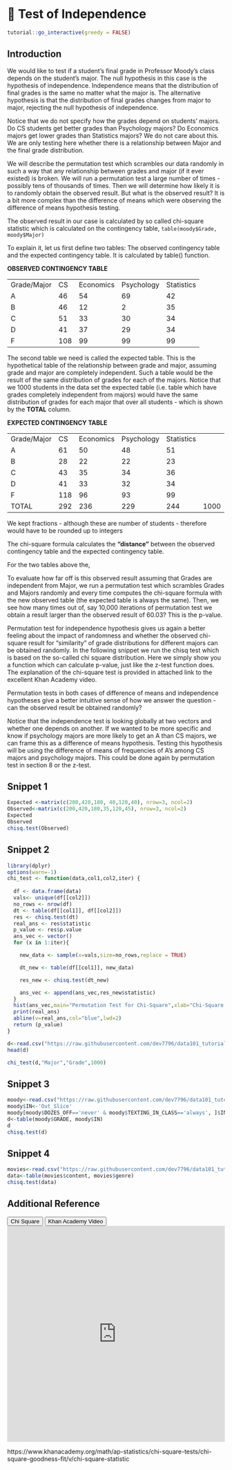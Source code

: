 # 🔖 Test of Independence {#chitest}

<script src="files/js/dcl.js"></script>
<link rel="stylesheet" href="https://maxcdn.bootstrapcdn.com/bootstrap/3.4.1/css/bootstrap.min.css">
<script src="https://maxcdn.bootstrapcdn.com/bootstrap/3.4.1/js/bootstrap.min.js"></script>

```r
tutorial::go_interactive(greedy = FALSE)

```

## Introduction

We would like to test if a student's final grade in Professor Moody’s class  depends  on the student's major.  The null hypothesis in this case is the hypothesis of independence.  Independence means that the distribution of final grades is the same no matter what the major is. The alternative hypothesis is that the distribution of final grades  changes from major to major, rejecting the null hypothesis of independence. 

Notice that we do not specify how the grades depend on students' majors.  Do CS students get better grades than Psychology  majors? Do Economics majors get lower grades than Statistics majors?  We do not care about this. We are only testing here whether there is a relationship between Major and the final grade distribution.

We will describe the permutation test which scrambles our data randomly in such a way that any relationship between grades and major  (if it ever existed) is broken. We will run a permutation test a large number of times - possibly tens of thousands of times. Then we will determine how likely it is to randomly obtain the observed result.  But what is the observed result? It is a bit more complex than the difference of means which were observing the difference of means hypothesis testing. 

The observed result in our case is calculated by so called chi-square statistic which is calculated on the contingency table,  ```table(moody$Grade, moody$Major)```

To explain it, let us first define two tables: The observed contingency table and the expected contingency table. It is calculated by table() function.


**OBSERVED CONTINGENCY TABLE**
<table>
<tr>
<td>Grade/Major</td>
<td>CS</td>
<td>Economics</td>
<td>Psychology</td>
<td>Statistics</td>
</tr>

<tr>
<td>A</td>
<td>46</td>
<td>54</td>
<td>69</td>
<td>42</td>
</tr>

<tr>
<td>B</td>
<td>46</td>
<td>12</td>
<td>2</td>
<td>35</td>
</tr>

<tr>
<td>C</td>
<td>51</td>
<td>33</td>
<td>30</td>
<td>34</td>
</tr>

<tr>
<td>D</td>
<td>41</td>
<td>37</td>
<td>29</td>
<td>34</td>
</tr>

<tr>
<td>F</td>
<td>108</td>
<td>99</td>
<td>99</td>
<td>99</td>
</tr>

</table>


The second table we need is called the expected table. This is the hypothetical table of the relationship between grade and major,  assuming grade and major are completely independent.  Such a table  would be the result of  the same distribution of grades for each of the majors.  Notice that we 1000 students in the data set the expected table (i.e. table which have grades completely independent from majors) would  have the same distribution of grades for each major that over all students - which is shown by the **TOTAL** column.


**EXPECTED CONTINGENCY TABLE**
<table>
<tr>
<td>Grade/Major</td>
<td>CS</td>
<td>Economics</td>
<td>Psychology</td>
<td>Statistics</td>
</tr>

<tr>
<td>A</td>
<td>61</td>
<td>50</td>
<td>48</td>
<td>51</td>
</tr>

<tr>
<td>B</td>
<td>28</td>
<td>22</td>
<td>22</td>
<td>23</td>
</tr>

<tr>
<td>C</td>
<td>43</td>
<td>35</td>
<td>34</td>
<td>36</td>
</tr>

<tr>
<td>D</td>
<td>41</td>
<td>33</td>
<td>32</td>
<td>34</td>
</tr>

<tr>
<td>F</td>
<td>118</td>
<td>96</td>
<td>93</td>
<td>99</td>
</tr>

<tr>
<td>TOTAL</td>
<td>292</td>
<td>236</td>
<td>229</td>
<td>244</td>
<td>1000</td>
</tr>
</table>

We kept fractions - although these are number of students - therefore would have to be rounded up to integers 

The chi-square formula calculates the **“distance”** between the observed contingency table and the expected contingency table.

\begin{equation}

\sum \frac{(O_i - E_i)^2}{E_i}\\


\text{where:}\\
\text{O = observed values}\\
\text{E = expected values}\\

\end{equation}

For the two tables above the, 

\begin{equation}

\sum \frac{(O_i - E_i)^2}{E_i}  = 60.03\\

\end{equation}

To evaluate how far off is this observed result assuming that Grades are independent from Major, we run a permutation test which scrambles Grades and Majors randomly and every time computes the chi-square formula with the new observed table (the expected table is always the same).  Then, we see how many times out of, say 10,000 iterations of permutation test we obtain a result larger than the observed result of 60.03? This is the p-value. 

Permutation test for independence hypothesis gives us again a better feeling about the impact of randomness and whether the observed chi-square result for “similarity” of grade distributions for different majors can be obtained randomly. 
In the following snippet we run the chisq test which is based on the so-called chi square distribution. Here we simply show you a function which can calculate p-value, just like the z-test function does.  The explanation of the chi-square test is provided in attached link to the excellent Khan Academy video.

Permutation tests in both cases of difference of means and independence hypotheses give a better intuitive sense of how we answer the question - can the observed result be obtained randomly? 

Notice that the independence test is looking globally at two vectors and whether one depends on another. If we wanted to be more specific and know if psychology majors are more likely to get an A than CS majors, we can frame this as a difference of means hypothesis. Testing this hypothesis will be using the difference of means of frequencies of A’s among CS majors and psychology majors.  This could be done again by permutation test in section 8 or the z-test. 



## Snippet 1

```r
Expected <-matrix(c(200,420,180, 40,120,40), nrow=3, ncol=2)
Observed<-matrix(c(200,420,180,35,120,45), nrow=3, ncol=2)
Expected
Observed
chisq.test(Observed)
```

## Snippet 2

```r
library(dplyr)
options(warn=-1)
chi_test <- function(data,col1,col2,iter) {
  
  df <- data.frame(data)
  vals<- unique(df[[col2]])
  no_rows <- nrow(df)
  dt <- table(df[[col1]], df[[col2]])
  res <- chisq.test(dt)
  real_ans <- res$statistic
  p_value <- res$p.value
  ans_vec <- vector()
  for (x in 1:iter){

    new_data <- sample(x=vals,size=no_rows,replace = TRUE)

    dt_new <- table(df[[col1]], new_data)

    res_new <- chisq.test(dt_new)

    ans_vec <- append(ans_vec,res_new$statistic)
  }
  hist(ans_vec,main="Permutation Test for Chi-Square",xlab="Chi-Square Values",breaks = 100)
  print(real_ans)
  abline(v=real_ans,col="blue",lwd=2)
  return (p_value)
}

```


```r

d<-read.csv("https://raw.githubusercontent.com/dev7796/data101_tutorial/main/files/dataset/MoodyMarch2022b.csv")
head(d)

chi_test(d,"Major","Grade",1000)

```

## Snippet 3

```r
moody<-read.csv("https://raw.githubusercontent.com/dev7796/data101_tutorial/main/files/dataset/moody2022_new.csv")
moody$IN<-'Out_Slice'
moody[moody$DOZES_OFF=='never' & moody$TEXTING_IN_CLASS=='always', ]$IN<-'In_Slice'
d<-table(moody$GRADE, moody$IN)
d
chisq.test(d)
```

## Snippet 4


```r
movies<-read.csv("https://raw.githubusercontent.com/dev7796/data101_tutorial/main/files/dataset/Movies2022F-4.csv")
data<-table(movies$content, movies$genre)
chisq.test(data)
```

## Additional Reference

<button class="btn btn-primary" data-toggle="collapse" data-target="#CS12">Chi Square</button> 

<button class="btn btn-primary" data-toggle="collapse" data-target="#KH13">Khan Academy Video</button>

<div id="CS12" class="collapse">
<embed src="https://docs.google.com/presentation/d/1h-h2S5lW6ReFwdeJKNflPpE0iCjoS08T0mpgSLiFv88/edit?usp=sharing" width="100%" height="500px"></embed>
</div>

<div id="KH13" class="collapse">https://www.khanacademy.org/math/ap-statistics/chi-square-tests/chi-square-goodness-fit/v/chi-square-statistic
</div>
